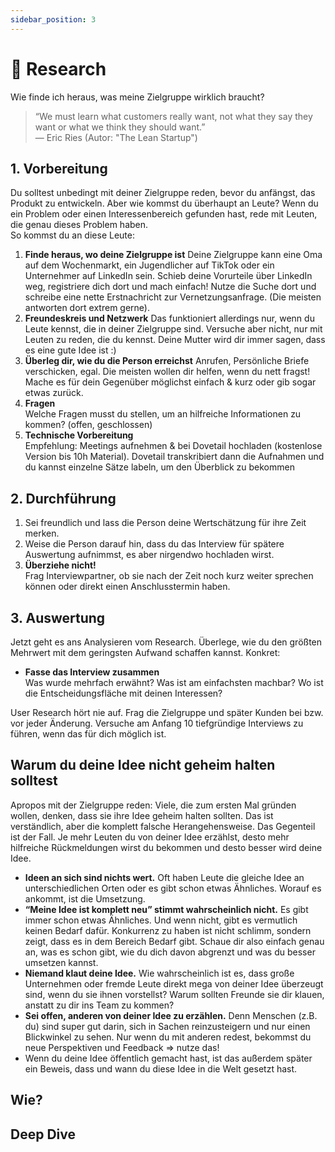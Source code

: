 ```yaml
---
sidebar_position: 3
---
```


# 🔎 Research

<Admonition type="info" icon="🤔">
  Wie finde ich heraus, was meine Zielgruppe wirklich braucht?
</Admonition>

> “We must learn what customers really want, not what they say they want or what we think they should want.”\
> ― Eric Ries (Autor: "The Lean Startup")

## 1. Vorbereitung

Du solltest unbedingt mit deiner Zielgruppe reden, bevor du anfängst, das Produkt zu entwickeln. Aber wie kommst du überhaupt an Leute?
Wenn du ein Problem oder einen Interessenbereich gefunden hast, rede mit Leuten, die genau dieses Problem haben.\
So kommst du an diese Leute:

1. **Finde heraus, wo deine Zielgruppe ist**
   Deine Zielgruppe kann eine Oma auf dem Wochenmarkt, ein Jugendlicher auf TikTok oder ein Unternehmer auf LinkedIn sein.
   Schieb deine Vorurteile über LinkedIn weg, registriere dich dort und mach einfach! Nutze die Suche dort und schreibe eine nette Erstnachricht zur Vernetzungsanfrage. (Die meisten antworten dort extrem gerne).
2. **Freundeskreis und Netzwerk**
   Das funktioniert allerdings nur, wenn du Leute kennst, die in deiner Zielgruppe sind. Versuche aber nicht, nur mit Leuten zu reden, die du kennst. Deine Mutter wird dir immer sagen, dass es eine gute Idee ist :)
3. **Überleg dir, wie du die Person erreichst**
   Anrufen, Persönliche Briefe verschicken, egal. Die meisten wollen dir helfen, wenn du nett fragst! Mache es für dein Gegenüber möglichst einfach & kurz oder gib sogar etwas zurück.
4. **Fragen**\
   Welche Fragen musst du stellen, um an hilfreiche Informationen zu kommen? (offen, geschlossen)
5. **Technische Vorbereitung**\
   Empfehlung: Meetings aufnehmen & bei Dovetail hochladen (kostenlose Version bis 10h Material). Dovetail transkribiert dann die Aufnahmen und du kannst einzelne Sätze labeln, um den Überblick zu bekommen

## 2. Durchführung

1. Sei freundlich und lass die Person deine Wertschätzung für ihre Zeit merken.
2. Weise die Person darauf hin, dass du das Interview für spätere Auswertung aufnimmst, es aber nirgendwo hochladen wirst.
3. **Überziehe nicht!**\
   Frag Interviewpartner, ob sie nach der Zeit noch kurz weiter sprechen können oder direkt einen Anschlusstermin haben.

## 3. Auswertung

Jetzt geht es ans Analysieren vom Research. Überlege, wie du den größten Mehrwert mit dem geringsten Aufwand schaffen kannst. Konkret:

- **Fasse das Interview zusammen**\
  Was wurde mehrfach erwähnt? Was ist am einfachsten machbar? Wo ist die Entscheidungsfläche mit deinen Interessen?

User Research hört nie auf. Frag die Zielgruppe und später Kunden bei bzw. vor jeder Änderung. Versuche am Anfang 10 tiefgründige Interviews zu führen, wenn das für dich möglich ist.

## Warum du deine Idee nicht geheim halten solltest

Apropos mit der Zielgruppe reden: Viele, die zum ersten Mal gründen wollen, denken, dass sie ihre Idee geheim halten sollten.
Das ist verständlich, aber die komplett falsche Herangehensweise. Das Gegenteil ist der Fall. Je mehr Leuten du von deiner Idee erzählst, desto mehr hilfreiche Rückmeldungen wirst du bekommen und desto besser wird deine Idee.

- **Ideen an sich sind nichts wert.** Oft haben Leute die gleiche Idee an unterschiedlichen Orten oder es gibt schon etwas Ähnliches. Worauf es ankommt, ist die Umsetzung.
  ‍
- **“Meine Idee ist komplett neu” stimmt wahrscheinlich nicht.** Es gibt immer schon etwas Ähnliches. Und wenn nicht, gibt es vermutlich keinen Bedarf dafür. Konkurrenz zu haben ist nicht schlimm, sondern zeigt, dass es in dem Bereich Bedarf gibt. Schaue dir also einfach genau an, was es schon gibt, wie du dich davon abgrenzt und was du besser umsetzen kannst.
  ‍
- **Niemand klaut deine Idee.** Wie wahrscheinlich ist es, dass große Unternehmen oder fremde Leute direkt mega von deiner Idee überzeugt sind, wenn du sie ihnen vorstellst? Warum sollten Freunde sie dir klauen, anstatt zu dir ins Team zu kommen?
  ‍
- **Sei offen, anderen von deiner Idee zu erzählen.** Denn Menschen (z.B. du) sind super gut darin, sich in Sachen reinzusteigern und nur einen Blickwinkel zu sehen. Nur wenn du mit anderen redest, bekommst du neue Perspektiven und Feedback ⇒ nutze das!
  ‍
- Wenn du deine Idee öffentlich gemacht hast, ist das außerdem später ein Beweis, dass und wann du diese Idee in die Welt gesetzt hast.

## Wie?

<Tooltipp
  toolName="Notion"
  toolDescription="Kopiere dir einfach ein User Interview Template"
  toolSource="https://www.notion.so/de-de/templates/category/user-interviews"
  buttonText="Zu den Templates"
/>

## Deep Dive

<TwoColumns>
  <YouTube videoId="z1iF1c8w5Lg" />
  <YouTube videoId="MT4Ig2uqjTc" />
  <YouTube videoId="2wF9tWSugm4" />
  <YouTube videoId="sVUKjCkEt3I" />
</TwoColumns>
